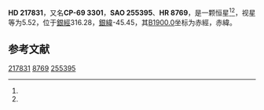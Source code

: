 {{Starbox begin
| name = HD 217831
}}
{{Starbox observe
| epoch = [[J2000.0|J2000.0]]
| constell = {{星座名待查}}<ref name=SIMBAD>{{cite web
 | url=http://simbad.u-strasbg.fr/simbad/sim-id?Ident=HR+8769
 | title =Pulsating variable Star
 | publisher=Centre de Données astronomiques de Strasbourg
 | work=SIMBAD
 | accessdate=2012-07-13}}</ref><ref name=DATA>{{cite web
 | url=http://vizier.u-strasbg.fr/viz-bin/VizieR-5?-out.add=.&-source=5050&-corr=PK=HR&-out.max=9999&HR=8769
 | title=VizieR Detailed Page
 | accessdate=2012-07-13
 | archive-date=2016-03-05
 | archive-url=https://web.archive.org/web/20160305001221/http://vizier.u-strasbg.fr/viz-bin/VizieR-5?-out.add=.&-source=5050&-corr=PK=HR&-out.max=9999&HR=8769
 | dead-url=no
 }}</ref>
| 星官 = 
| ra = {{RA|23|4|52.2}}<ref name=SIMBAD /><ref name=DATA />
| dec = {{DEC|-68|49|13}}<ref name=SIMBAD /><ref name=DATA />
| appmag_v = 5.52<ref name=SIMBAD /><ref name=DATA />
}}
{{Starbox character
| class = F4III<ref name=SIMBAD /><ref name=DATA />
| b-v = 0.36<ref name=SIMBAD /><ref name=DATA />
| u-b = 0.12<ref name=SIMBAD /><ref name=DATA />
| r-i = <ref name=SIMBAD /><ref name=DATA />
| variable = 
}}
{{Starbox astrometry
| radial_v = 0.12
| prop_mo_ra = 4
| parallax = 
| p_error = 
}}
{{Starbox catalog
| names =CP-69 3301，[[SAO星表|SAO]] 255395，[[HD星表|HD]] 217831，[[HR星表|HR]] 8769}}
{{Starbox reference |Simbad=HR+8769}}
{{Starbox end}}

'''HD 217831'''，又名'''CP-69 3301'''，'''SAO 255395'''、'''HR 8769'''，是一颗恒星<ref name=SIMBAD /><ref name=DATA />，视星等为5.52，位于[[銀道座標系|銀經]]316.28，[[銀道座標系|銀緯]]-45.45，其[[B1900.0|B1900.0]]坐标为赤經{{RA|22|58|15.8}}，赤緯{{DEC|-69|-45.45|39}}。

== 参考文献 ==
{{reflist}}

{{star-stub}}

[[Category:HD和HDE天體|217831]]
[[Category:HR天體|8769]]
[[Category:SAO天體|255395]]